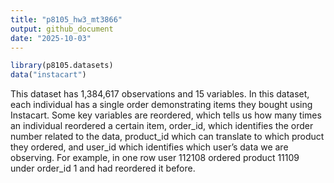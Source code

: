 ```yaml
---
title: "p8105_hw3_mt3866"
output: github_document
date: "2025-10-03"
---
```


```r
library(p8105.datasets)
data("instacart")
```

This dataset has 1,384,617 observations and 15 variables. In this dataset, each individual has a single order demonstrating items they bought using Instacart. Some key variables are reordered, which tells us how many times an individual reordered a certain item, order_id, which identifies the order number related to the data, product_id which can translate to which product they ordered, and user_id which identifies which user's data we are observing. For example, in one row user 112108 ordered product 11109 under order_id 1 and had reordered it before.